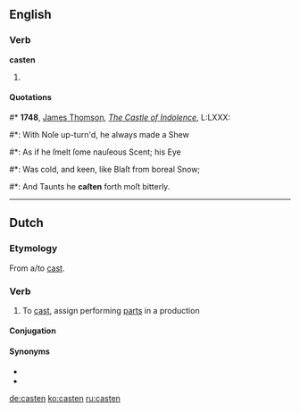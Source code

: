 ==English==

===Verb===
'''casten'''

# {{archaic|poetic}} {{past participle of|cast}}

====Quotations====
<!--appears to be simple past tense, not past participle in this quotation-->
#* '''1748''', [[w:James Thomson (poet)|James Thomson]], ''[[s:The Castle of Indolence|The Castle of Indolence]]'', L:LXXX:
#*: With Noſe up-turn'd, he always made a Shew
#*: As if he ſmelt ſome nauſeous Scent; his Eye
#*: Was cold, and keen, like Blaſt from boreal Snow;
#*: And Taunts he '''caſten''' forth moſt bitterly.

----

==Dutch==

===Etymology===
From {{etyl|en|nl}} a/to [[cast]].

===Verb===
{{nl-verb|wk-t}}

# To [[cast]], assign performing [[parts]] in a production

====Conjugation====
{{nl-conj-wk|cast|dt=tt}}

====Synonyms====
* {{l/nl|casting}}
* {{l/nl|rolverdeling}}

[[de:casten]]
[[ko:casten]]
[[ru:casten]]